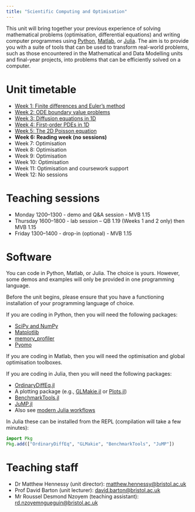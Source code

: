 ```yaml
---
title: "Scientific Computing and Optimisation"
---
```


This unit will bring together your previous experience of solving mathematical problems (optimisation, differential equations) and writing computer programmes using [Python](https://www.python.org/), [Matlab](https://uk.mathworks.com/products/matlab.html), or [Julia](https://julialang.org/). The aim is to provide you with a suite of tools that can be used to transform real-world problems, such as those encountered in the Mathematical and Data Modelling units and final-year projects, into problems that can be efficiently solved on a computer.

# Unit timetable 

* [Week 1: Finite differences and Euler's method](scicomp/week1.qmd)
* [Week 2: ODE boundary value problems](scicomp/week2.qmd)
* [Week 3: Diffusion equations in 1D](scicomp/week3.qmd)
* [Week 4: First-order PDEs in 1D](scicomp/week4.qmd)
* [Week 5: The 2D Poisson equation](scicomp/week5.qmd)
* **Week 6: Reading week (no sessions)**
* Week 7: Optimisation
* Week 8: Optimisation
* Week 9: Optimisation
* Week 10: Optimisation
* Week 11: Optimisation and coursework support
* Week 12: No sessions

# Teaching sessions

* Monday 1200--1300 - demo and Q&A session - MVB 1.15
* Thursday 1600--1800 - lab session -- QB 1.19 (Weeks 1 and 2 only) then MVB 1.15
* Friday 1300--1400 - drop-in (optional) - MVB 1.15


# Software

You can code in Python, Matlab, or Julia.  The choice is yours.  However, some demos and examples will only be provided in one programming language.

Before the unit begins, please ensure that you have a functioning installation of your programming language of choice.  

If you are coding in Python, then you will need the following packages:

* [SciPy and NumPy](https://scipy.org/)
* [Matplotlib](https://matplotlib.org/)
* [memory_profiler](https://pypi.org/project/memory-profiler/)
* [Pyomo](http://www.pyomo.org/)

If you are coding in Matlab, then you will need the optimisation and global optimisation toolboxes.

If you are coding in Julia, then you will need the following packages:

* [OrdinaryDiffEq.jl](https://docs.sciml.ai/OrdinaryDiffEq/stable/)
* A plotting package (e.g., [GLMakie.jl](https://docs.makie.org/) or [Plots.jl](https://docs.juliaplots.org/stable/))
* [BenchmarkTools.jl](https://juliaci.github.io/BenchmarkTools.jl/stable/)
* [JuMP.jl](https://jump.dev/JuMP.jl/stable/)
* Also see [modern Julia workflows](https://modernjuliaworkflows.org/)

In Julia these can be installed from the REPL (compilation will take a few minutes):

```julia
import Pkg
Pkg.add(["OrdinaryDiffEq", "GLMakie", "BenchmarkTools", "JuMP"])
```

# Teaching staff

* Dr Matthew Hennessy (unit director): [matthew.hennessy@bristol.ac.uk](mailto:matthew.hennessy@bristol.ac.uk)
* Prof David Barton (unit lecturer): [david.barton@bristol.ac.uk](mailto:david.barton@bristol.ac.uk)
* Mr Roussel Desmond Nzoyem (teaching assistant): [rd.nzoyemngueguin@bristol.ac.uk](mailto:rd.nzoyemngueguin@bristol.ac.uk)
